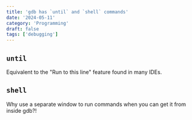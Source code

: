 ```yaml
---
title: 'gdb has `until` and `shell` commands'
date: '2024-05-11'
category: 'Programming'
draft: false
tags: ['debugging']
---
```


## `until`

Equivalent to the "Run to this line" feature found in many IDEs.

## `shell`

Why use a separate window to run commands when you can get it from inside gdb?!

